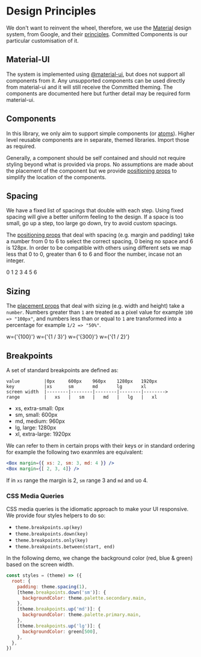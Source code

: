 
<Meta title="Design System/Design Principles" />

# Design Principles

We don't want to reinvent the wheel, therefore, we use the [Material](https://material.io/) design system, from Google, and their
[principles](https://material.io/design/introduction/#principles). Committed Components is our particular customisation of it.

## Material-UI

The system is implemented using [@material-ui](https://material-ui.com), but does not support all components from it.
Any unsupported components can be used directly from material-ui and it will still receive the Committed theming.
The components are documented here but further detail may be required form material-ui.

## Components

In this library, we only aim to support simple components (or [atoms](http://atomicdesign.bradfrost.com/)).
Higher level reusable components are in separate, themed libraries. Import those as required.

Generally, a component should be self contained and should not require styling beyond what is provided via props.
No assumptions are made about the placement of the component but we provide [positioning props][positioning] to simplify
the location of the components.

## Spacing

We have a fixed list of spacings that double with each step. Using fixed spacing will give a better uniform
feeling to the design. If a space is too small, go up a step, too large go down, try to avoid custom spacings.

The [positioning props][positioning] that deal with spacing (e.g. margin and padding) take a number from 0 to 6 to select the correct
spacing, 0 being no space and 6 is 128px. In order to be compatible with others using different sets we map less that 0 to 0,
greater than 6 to 6 and floor the number, incase not an integer.

<Flex flexDirection="column">
  <Flex alignItems="center">
    <Text>0</Text>
    <Box
      m={1}
      py={1}
      bgcolor={colors.committedYellow[200]}
      width={theme.spacing(0)}
    />
  </Flex>
  <Flex alignItems="center">
    <Text>1</Text>
    <Box
      m={1}
      py={1}
      bgcolor={colors.committedYellow[300]}
      width={theme.spacing(1)}
    />
  </Flex>
  <Flex alignItems="center">
    <Text>2</Text>
    <Box
      m={1}
      py={1}
      bgcolor={colors.committedYellow[400]}
      width={theme.spacing(2)}
    />
  </Flex>
  <Flex alignItems="center">
    <Text>3</Text>
    <Box
      m={1}
      py={1}
      bgcolor={colors.committedYellow[500]}
      width={theme.spacing(3)}
    />
  </Flex>
  <Flex alignItems="center">
    <Text>4</Text>
    <Box
      m={1}
      py={1}
      bgcolor={colors.committedYellow[600]}
      width={theme.spacing(4)}
    />
  </Flex>
  <Flex alignItems="center">
    <Text>5</Text>
    <Box
      m={1}
      py={1}
      bgcolor={colors.committedYellow[700]}
      width={theme.spacing(5)}
    />
  </Flex>
  <Flex alignItems="center">
    <Text>6</Text>
    <Box
      m={1}
      py={1}
      bgcolor={colors.committedYellow[800]}
      width={theme.spacing(6)}
    />
  </Flex>
</Flex>

## Sizing

The [placement props][positioning] that deal with sizing (e.g. width and height) take a `number`. Numbers greater than `1` are treated as a pixel value for example `100 => "100px"`,
and numbers less than or equal to `1` are transformed into a percentage for example `1/2 => "50%"`.

<Box p={3} width={100} bgcolor={colors.red[500]} color="white">
  w={'{100}'}
</Box>
<Box p={3} width={1 / 3} bgcolor={colors.green[500]} color="white">
  w={'{1 / 3}'}
</Box>
<Box p={3} width={300} bgcolor={colors.magenta[500]} color="white">
  w={'{300}'}
</Box>
<Box p={3} width={1 / 2} bgcolor={colors.blue[500]} color="white">
  w={'{1 / 2}'}
</Box>

## Breakpoints

A set of standard breakpoints are defined as:

```
value         |0px     600px    960px    1280px   1920px
key           |xs      sm       md       lg       xl
screen width  |--------|--------|--------|--------|-------->
range         |   xs   |   sm   |   md   |   lg   |   xl
```

- xs, extra-small: 0px
- sm, small: 600px
- md, medium: 960px
- lg, large: 1280px
- xl, extra-large: 1920px

We can refer to them in certain props with their keys or in standard
ordering for example the following two exanmles are equivalent:

```jsx
<Box margin={{ xs: 2, sm: 3, md: 4 }} />
<Box margin={[ 2, 3, 4]} />
```

If in `xs` range the margin is 2, `sm` range 3 and `md` and uo 4.

### CSS Media Queries

CSS media queries is the idiomatic approach to make your UI responsive. We provide four styles helpers to do so:

- `theme.breakpoints.up(key)`
- `theme.breakpoints.down(key)`
- `theme.breakpoints.only(key)`
- `theme.breakpoints.between(start, end)`

In the following demo, we change the background color (red, blue & green) based on the screen width.

```js
const styles = (theme) => ({
  root: {
    padding: theme.spacing(1),
    [theme.breakpoints.down('sm')]: {
      backgroundColor: theme.palette.secondary.main,
    },
    [theme.breakpoints.up('md')]: {
      backgroundColor: theme.palette.primary.main,
    },
    [theme.breakpoints.up('lg')]: {
      backgroundColor: green[500],
    },
  },
})
```

[positioning]: /components/?path=/docs/design-system-positioning--page
